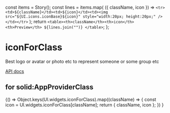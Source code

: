 

  const items = Story();
  const lines = items.map(
    ({ className, icon }) =>
      `<tr><td>${className}</td><td>${icon}</td><td><img src="${UI.icons.iconBase}${icon}" style="width:20px; height:20px;" /></td></tr>`
  );
  return `<table><th>className</th><th>icon</th><th>Preview</th>
            ${lines.join("")}
          </table>`;
};

<Meta title="iconForClass" />

# iconForClass

Best logo or avatar or photo etc to represent someone or some group etc

[API docs](https://solidos.github.io/solid-ui/docs/api/modules/_widgets_buttons_.html#iconforclass)

## for solid:AppProviderClass

<Canvas withSource="open">
  <Story name="for solid:AppProviderClass" decorators={[iconDecorator]}>
    {() =>
      Object.keys(UI.widgets.iconForClass).map((className) => {
        const icon = UI.widgets.iconForClass[className];
        return { className, icon };
      })
    }
  </Story>
</Canvas>
